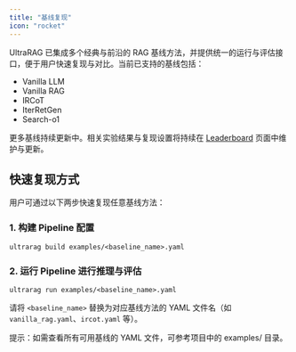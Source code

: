 ```yaml
---
title: "基线复现"
icon: "rocket"
---
```


UltraRAG 已集成多个经典与前沿的 RAG 基线方法，并提供统一的运行与评估接口，便于用户快速复现与对比。当前已支持的基线包括：

- Vanilla LLM
- Vanilla RAG
- IRCoT
- IterRetGen
- Search-o1

更多基线持续更新中。相关实验结果与复现设置将持续在 [Leaderboard](https://pbem31gvoj.feishu.cn/sheets/TfbisiADfhOpnnt9wBhcE5gsn4o?from=from_copylink&sheet=4d3449) 页面中维护与更新。

## 快速复现方式

用户可通过以下两步快速复现任意基线方法：

### 1. 构建 Pipeline 配置

```shell
ultrarag build examples/<baseline_name>.yaml
```

### 2. 运行 Pipeline 进行推理与评估

```shell
ultrarag run examples/<baseline_name>.yaml
```

请将 `<baseline_name>` 替换为对应基线方法的 YAML 文件名（如 `vanilla_rag.yaml`、`ircot.yaml` 等）。

<Note>提示：如需查看所有可用基线的 YAML 文件，可参考项目中的 examples/ 目录。</Note>